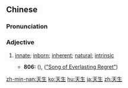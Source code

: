 ==Chinese==
{{zh-forms}}

===Pronunciation===
{{zh-pron
|m=tiānshēng
|c=tin1 saang1
|h=pfs=thiên-sên
|mn=qz:thian-sng/tw,xm,zz:thian-seng
|ma=Zh-tiansheng.ogg
|cat=a
}}

===Adjective===
{{zh-adj}}

# {{lb|zh|attributive}} [[innate]]; [[inborn]]; [[inherent]]; [[natural]]; [[intrinsic]]
#* '''806:''' {{w2|zh|白居易}} ({{w|Bai Juyi}}), {{lang|zh|[[s:zh:長恨歌|長恨歌]]}} ([[s:Translation:Song of Everlasting Regret|"Song of Everlasting Regret"]])
#*: {{zh-x|^天生 麗質 難 自棄|Her '''natural''' beauty and lovely comportment were difficult to ignore}}

{{zh-cat|Advanced}}

[[zh-min-nan:天生]]
[[ko:天生]]
[[hu:天生]]
[[ja:天生]]
[[zh:天生]]